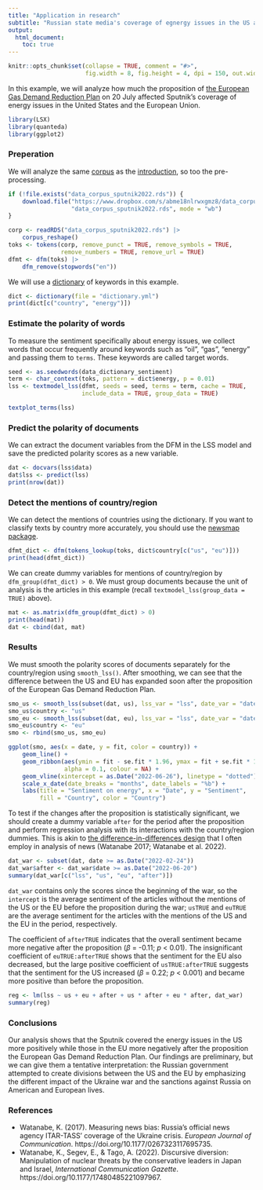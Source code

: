 ```yaml
---
title: "Application in research"
subtitle: "Russian state media's coverage of egnergy issues in the US and the EU"
output: 
  html_document:
    toc: true
---
```


```r
knitr::opts_chunk$set(collapse = TRUE, comment = "#>", 
                      fig.width = 8, fig.height = 4, dpi = 150, out.width = 760)
```

In this example, we will analyze how much the proposition of [the European Gas Demand Reduction Plan](https://ec.europa.eu/commission/presscorner/detail/en/ip_22_4608) on 20 July affected Sputnik's coverage of energy issues in the United States and the European Union.

```r
library(LSX)
library(quanteda)
library(ggplot2)
```

### Preperation

We will analyze the same [corpus](https://www.dropbox.com/s/abme18nlrwxgmz8/data_corpus_sputnik2022.rds?dl=1) as the [introduction](./introduction.html), so too the pre-processing.

```r
if (!file.exists("data_corpus_sputnik2022.rds")) {
    download.file("https://www.dropbox.com/s/abme18nlrwxgmz8/data_corpus_sputnik2022.rds?dl=1",
                  "data_corpus_sputnik2022.rds", mode = "wb")
}
```

```r
corp <- readRDS("data_corpus_sputnik2022.rds") |>
    corpus_reshape()
toks <- tokens(corp, remove_punct = TRUE, remove_symbols = TRUE, 
               remove_numbers = TRUE, remove_url = TRUE)
dfmt <- dfm(toks) |> 
    dfm_remove(stopwords("en"))
```

We will use a [dictionary](https://github.com/koheiw/LSX/tree/master/vignettes) of keywords in this example. 

```r
dict <- dictionary(file = "dictionary.yml")
print(dict[c("country", "energy")])
```

### Estimate the polarity of words

To measure the sentiment specifically about energy issues, we collect words that occur frequently around keywords such as "oil", "gas", "energy" and passing them to `terms`. These keywords are called target words.

```r
seed <- as.seedwords(data_dictionary_sentiment)
term <- char_context(toks, pattern = dict$energy, p = 0.01)
lss <- textmodel_lss(dfmt, seeds = seed, terms = term, cache = TRUE, 
                     include_data = TRUE, group_data = TRUE)
```

```r
textplot_terms(lss)
```

### Predict the polarity of documents

We can extract the document variables from the DFM in the LSS model and save the predicted polarity scores as a new variable.

```r
dat <- docvars(lss$data)
dat$lss <- predict(lss)
print(nrow(dat))
```

### Detect the mentions of country/region 

We can detect the mentions of countries using the dictionary. If you want to classify texts by country more accurately, you should use the [newsmap package](https://cran.r-project.org/package=newsmap).

```r
dfmt_dict <- dfm(tokens_lookup(toks, dict$country[c("us", "eu")]))
print(head(dfmt_dict))
```

We can create dummy variables for mentions of country/region by `dfm_group(dfmt_dict) > 0`. We must group documents because the unit of analysis is the articles in this example (recall `textmodel_lss(group_data = TRUE)` above).

```r
mat <- as.matrix(dfm_group(dfmt_dict) > 0)
print(head(mat))
dat <- cbind(dat, mat)
```

### Results

We must smooth the polarity scores of documents separately for the country/region using `smooth_lss()`. After smoothing, we can see that the difference between the US and EU has expanded soon after the proposition of the European Gas Demand Reduction Plan.

```r
smo_us <- smooth_lss(subset(dat, us), lss_var = "lss", date_var = "date")
smo_us$country <- "us"
smo_eu <- smooth_lss(subset(dat, eu), lss_var = "lss", date_var = "date")
smo_eu$country <- "eu"
smo <- rbind(smo_us, smo_eu)
```

```r
ggplot(smo, aes(x = date, y = fit, color = country)) + 
    geom_line() +
    geom_ribbon(aes(ymin = fit - se.fit * 1.96, ymax = fit + se.fit * 1.96, fill = country), 
                alpha = 0.1, colour = NA) +
    geom_vline(xintercept = as.Date("2022-06-26"), linetype = "dotted") +
    scale_x_date(date_breaks = "months", date_labels = "%b") +
    labs(title = "Sentiment on energy", x = "Date", y = "Sentiment", 
         fill = "Country", color = "Country")
```

To test if the changes after the proposition is statistically significant, we should create a dummy variable `after` for the period after the proposition and perform regression analysis with its interactions with the country/region dummies. This is akin to [the difference-in-differences design](https://en.wikipedia.org/wiki/Difference_in_differences) that I often employ in analysis of news (Watanabe 2017; Watanabe et al. 2022).

```r
dat_war <- subset(dat, date >= as.Date("2022-02-24"))
dat_war$after <- dat_war$date >= as.Date("2022-06-20")
summary(dat_war[c("lss", "us", "eu", "after")])
```

`dat_war` contains only the scores since the beginning of the war, so the `intercept` is the average sentiment of the articles without the mentions of the US or the EU before the proposition during the war; `usTRUE` and `euTRUE` are the average sentiment for the articles with the mentions of the US and the EU in the period, respectively.

The coefficient of `afterTRUE` indicates that the overall sentiment became more negative after the proposition (*β* = -0.11; *p* < 0.01). The insignificant coefficient of `euTRUE:afterTRUE` shows that the sentiment for the EU also decreased, but the large positive coefficient of `usTRUE:afterTRUE` suggests that the sentiment for the US increased (*β* = 0.22; *p* < 0.001) and became more positive than before the proposition.

```r
reg <- lm(lss ~ us + eu + after + us * after + eu * after, dat_war)
summary(reg) 
```

### Conclusions

Our analysis shows that the Sputnik covered the energy issues in the US more positively while those in the EU more negatively after the proposition the European Gas Demand Reduction Plan. Our findings are preliminary, but we can give them a tentative interpretation: the Russian government attempted to create divisions between the US and the EU by emphasizing the different impact of the Ukraine war and the sanctions against Russia on American and European lives.

### References

- Watanabe, K. (2017). Measuring news bias: Russia’s official news agency ITAR-TASS’ coverage of the Ukraine crisis. *European Journal of Communication*. https://doi.org/10.1177/0267323117695735.
- Watanabe, K., Segev, E., & Tago, A. (2022). Discursive diversion: Manipulation of nuclear threats by the conservative leaders in Japan and Israel, *International Communication Gazette*. https://doi.org/10.1177/17480485221097967.

